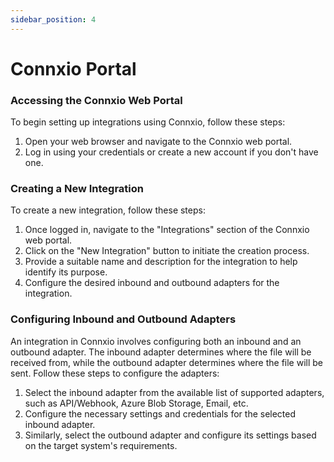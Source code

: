 ```yaml
---
sidebar_position: 4
---
```


# Connxio Portal

### Accessing the Connxio Web Portal
To begin setting up integrations using Connxio, follow these steps:
1. Open your web browser and navigate to the Connxio web portal.
2. Log in using your credentials or create a new account if you don't have one.

### Creating a New Integration
To create a new integration, follow these steps:
1. Once logged in, navigate to the "Integrations" section of the Connxio web portal.
2. Click on the "New Integration" button to initiate the creation process.
3. Provide a suitable name and description for the integration to help identify its purpose.
4. Configure the desired inbound and outbound adapters for the integration.

### Configuring Inbound and Outbound Adapters
An integration in Connxio involves configuring both an inbound and an outbound adapter. The inbound adapter determines where the file will be received from, while the outbound adapter determines where the file will be sent. Follow these steps to configure the adapters:
1. Select the inbound adapter from the available list of supported adapters, such as API/Webhook, Azure Blob Storage, Email, etc.
2. Configure the necessary settings and credentials for the selected inbound adapter.
3. Similarly, select the outbound adapter and configure its settings based on the target system's requirements.